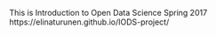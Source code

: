 
This is Introduction to Open Data Science 
Spring 2017 
https://elinaturunen.github.io/IODS-project/
